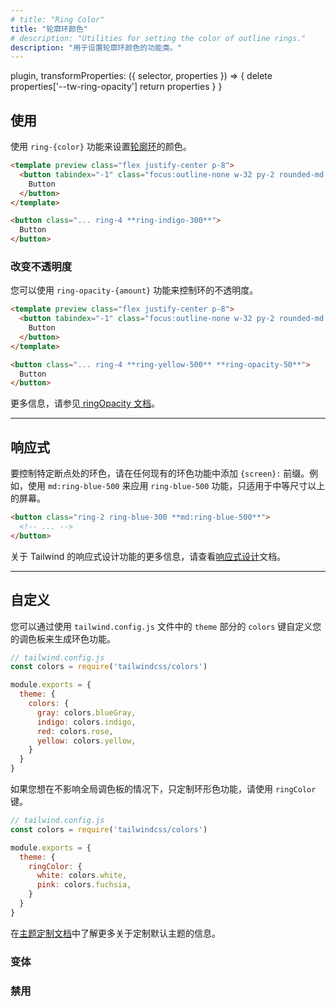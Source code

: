 ```yaml
---
# title: "Ring Color"
title: "轮廓环颜色"
# description: "Utilities for setting the color of outline rings."
description: "用于设置轮廓环颜色的功能类。"
---
```



  plugin,
  transformProperties: ({ selector, properties }) => {
    delete properties['--tw-ring-opacity']
    return properties
  }
}


<!-- ## Usage

Use the `ring-{color}` utilities to set the color of an [outline ring](/docs/ring-width). -->
## 使用

使用 `ring-{color}` 功能来设置[轮廓环](/docs/ring-width)的颜色。

```html indigo
<template preview class="flex justify-center p-8">
  <button tabindex="-1" class="focus:outline-none w-32 py-2 rounded-md font-semibold text-white bg-indigo-500 ring-4 ring-indigo-300">
    Button
  </button>
</template>

<button class="... ring-4 **ring-indigo-300**">
  Button
</button>
```

<!-- ### Changing opacity

You can control the opacity of rings using the `ring-opacity-{amount}` utilities: -->
### 改变不透明度

您可以使用 `ring-opacity-{amount}` 功能来控制环的不透明度。

```html amber
<template preview class="flex justify-center p-8">
  <button tabindex="-1" class="focus:outline-none w-32 py-2 rounded-md font-semibold text-white bg-amber-500 ring-4 ring-amber-500 ring-opacity-50">
    Button
  </button>
</template>

<button class="... ring-4 **ring-yellow-500** **ring-opacity-50**">
  Button
</button>
```

<!-- For more information, see the [ringOpacity documentation](/docs/ring-opacity). -->
更多信息，请参见[ ringOpacity 文档](/docs/ring-opacity)。

---

<!-- ## Responsive

To control the ring color at a specific breakpoint, add a `{screen}:` prefix to any existing ring color utility. For example, use `md:ring-blue-500` to apply the `ring-blue-500` utility at only medium screen sizes and above. -->
## 响应式

要控制特定断点处的环色，请在任何现有的环色功能中添加 `{screen}:` 前缀。例如，使用 `md:ring-blue-500` 来应用 `ring-blue-500` 功能，只适用于中等尺寸以上的屏幕。

```html
<button class="ring-2 ring-blue-300 **md:ring-blue-500**">
  <!-- ... -->
</button>
```

<!-- For more information about Tailwind's responsive design features, check out the [Responsive Design](/docs/responsive-design) documentation. -->
关于 Tailwind 的响应式设计功能的更多信息，请查看[响应式设计](/docs/responsive-design)文档。

---

<!-- ## Customizing

You can customize which ring color utilities are generated by customizing your color palette using the `colors` key in the `theme` section of your `tailwind.config.js` file: -->
## 自定义

您可以通过使用 `tailwind.config.js` 文件中的 `theme` 部分的 `colors` 键自定义您的调色板来生成环色功能。

```js
// tailwind.config.js
const colors = require('tailwindcss/colors')

module.exports = {
  theme: {
    colors: {
      gray: colors.blueGray,
      indigo: colors.indigo,
      red: colors.rose,
      yellow: colors.yellow,
    }
  }
}
```

<!-- If you'd like to customize only the ring color utilities without affecting your global color palette, use the `ringColor` key instead: -->
如果您想在不影响全局调色板的情况下，只定制环形色功能，请使用 `ringColor` 键。

```js
// tailwind.config.js
const colors = require('tailwindcss/colors')

module.exports = {
  theme: {
    ringColor: {
      white: colors.white,
      pink: colors.fuchsia,
    }
  }
}
```

<!-- Learn more about customizing the default theme in the [theme customization documentation](/docs/theme#customizing-the-default-theme). -->
在[主题定制文档](/docs/theme#-5)中了解更多关于定制默认主题的信息。

<!-- ### Variants -->
### 变体
<Variants plugin="ringColor" />

<!-- ### Disabling -->
### 禁用
<Disabling plugin="ringColor" />
